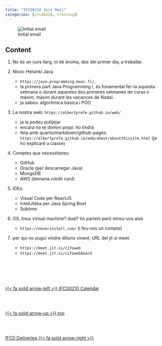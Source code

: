 ```yaml
---
title: "IFCD0210 Init Mail"
categories: [ifcd0210, training]
---
```


![Initial email](/images/home/gmail.png)

## Content

1. No és un curs llarg, ni de broma, des del primer dia, a treballar.

2. Mooc Helsinki Java
    - `https://java-programming.mooc.fi/`, 
    - la primera part Java Programming I, és fonamental fer-la aquesta setmana o durant aquestes dos primeres setmanes de curss o màxim, màxim durant les vacances de Nadal.
    - ja sabeu: algoritmica bàsica i POO
3. La nostra web: `https://albertprofe.github.io/web/`
    - ja la podeu putijejar
    - encara no te domini propi: ho tindrà
    - feta amb quarto/markdown/github-pages: `https://albertprofe.github.io/web/about/aboutthissite.html` (ja ho explicaré a classe)
4. Comptes que necessitareu:
    - GitHub
    - Oracle (per descarregar Java)
    - MongoDB
    - AWS (demana credit card)
5. IDEs:
    - Visual Code per ReactJS
    - IntellJIdea per Java Spring Boot
    - Sublime
6. OS, linux virtual machine? dual?  ho parlem però mireu-vos això
    - `https://neverinstall.com/` (i feu-vos un compte)
7. per qui no pugui vindre dilluns vinent, URL del jit si meet:
    - `https://meet.jit.si/cifoweb`
    - `https://meet.jit.si/cifowebboard`
    
    
<!--- navLinks -->
<br><br>
<div class=row>
<br>
<div class='column left previous'>
<br>
[{{< fa solid arrow-left >}} IFCD0210 Calendar](/ifcd0210/ifcd0210calendar.qmd)
<br>
</div>
<br>
<div class='column center'>
<br>
[{{< fa solid arrow-up >}} top](#top)
<br>
</div>
<br>
<div class='column right next'>
<br>
[IFCD Deliveries  {{< fa solid arrow-right >}}](/ifcd0210/ifcd0210deliveries.qmd)
<br>
</div>
<br>
</div>
